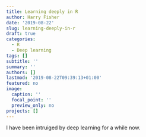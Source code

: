 ```yaml
---
title: Learning deeply in R
author: Harry Fisher
date: '2019-08-22'
slug: learning-deeply-in-r
draft: true
categories:
  - R
  - Deep learning
tags: []
subtitle: ''
summary: ''
authors: []
lastmod: '2019-08-22T09:39:13+01:00'
featured: no
image:
  caption: ''
  focal_point: ''
  preview_only: no
projects: []
---
```


I have been intruiged by deep learning for a while now.